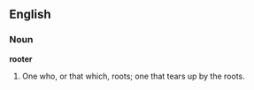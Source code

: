 ==English==

===Noun===

'''rooter'''

#One who, or that which, roots; one that tears up by the roots.